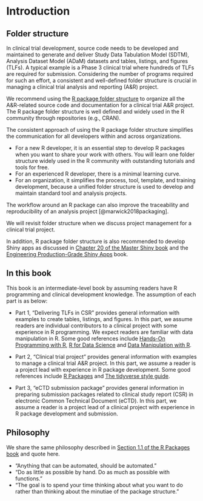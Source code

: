 # Introduction {#intro}

## Folder structure

In clinical trial development, source code needs to be developed and maintained to generate and deliver
Study Data Tabulation Model (SDTM), Analysis Dataset Model (ADaM) datasets and tables, listings, and figures (TLFs).
A typical example is a Phase 3 clinical trial where hundreds of TLFs are required for submission.
Considering the number of programs required for such an effort,
a consistent and well-defined folder structure is crucial in
managing a clinical trial analysis and reporting (A&R) project.

We recommend using the
[R package folder structure](https://github.com/rstudio/cheatsheets/raw/master/package-development.pdf)
to organize all the A&R-related source code and documentation for a clinical trial A&R project.
The R package folder structure is well defined and widely used in the R community through repositories (e.g., CRAN).

The consistent approach of using the R package folder structure
simplifies the communication for all developers within and across organizations.

- For a new R developer, it is an essential step to develop R packages
  when you want to share your work with others.
  You will learn one folder structure widely used in the R community
  with outstanding tutorials and tools for free.
- For an experienced R developer, there is a minimal learning curve.
- For an organization, it simplifies the process, tool, template,
  and training development, because a unified folder structure is used
  to develop and maintain standard tool and analysis projects.

The workflow around an R package can also improve
the traceability and reproducibility of an analysis project [@marwick2018packaging].

We will revisit folder structure when we discuss project management for a clinical trial project.

In addition, R package folder structure is also recommended
to develop Shiny apps as discussed
in [Chapter 20 of the Master Shiny book](https://mastering-shiny.org/scaling-packaging.html)
and the [Engineering Production-Grade Shiny Apps](https://engineering-shiny.org/golem.html) book.

## In this book

This book is an intermediate-level book by
assuming readers have R programming and clinical development knowledge.
The assumption of each part is as below:

- Part 1, "Delivering TLFs in CSR" provides general information with examples
  to create tables, listings, and figures.
  In this part, we assume readers are individual contributors to a clinical project
  with some experience in R programming.
  We expect readers are familiar with data manipulation in R.
  Some good references include [Hands-On Programming with R](https://rstudio-education.github.io/hopr/),
  [R for Data Science](https://r4ds.had.co.nz/) and
  [Data Manipulation with R](https://www.amazon.com/Data-Manipulation-R-Use/dp/0387747303).

- Part 2, "Clinical trial project" provides general information
  with examples to manage a clinical trial A&R project.
  In this part, we assume a reader is a project lead with experience in R package development.
  Some good references include [R Packages](https://r-pkgs.org/) and
  [The tidyverse style guide](https://style.tidyverse.org/).

- Part 3, "eCTD submission package" provides general information in preparing
  submission packages related to clinical study report (CSR) in
  electronic Common Technical Document (eCTD).
  In this part, we assume a reader is a project lead of a clinical project
  with experience in R package development and submission.

## Philosophy

We share the same philosophy described in
[Section 1.1 of the R Packages book](https://r-pkgs.org/intro.html#intro-phil)
and quote here.

- "Anything that can be automated, should be automated."
- "Do as little as possible by hand. Do as much as possible with functions."
- "The goal is to spend your time thinking about what you want to do
rather than thinking about the minutiae of the package structure."
